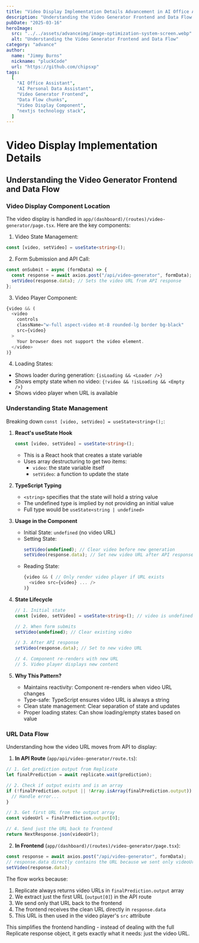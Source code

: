 ```yaml
---
title: "Video Display Implementation Details Advancement in AI Office Assistant"
description: "Understanding the Video Generator Frontend and Data Flow in AI Personal Data Assistant"
pubDate: "2025-03-16"
heroImage:
  src: "../../assets/advanceimg/image-optimization-system-screen.webp"
  alt: "Understanding the Video Generator Frontend and Data Flow"
category: "advance"
author:
  name: "Jimmy Burns"
  nickname: "pluckCode"
  url: "https://github.com/chipsxp"
tags:
  [
    "AI Office Assistant",
    "AI Personal Data Assistant",
    "Video Generator Frontend",
    "Data Flow chunks",
    "Video Display Component",
    "nextjs technology stack",
  ]
---
```


# Video Display Implementation Details

## Understanding the Video Generator Frontend and Data Flow

### Video Display Component Location

The video display is handled in `app/(dashboard)/(routes)/video-generator/page.tsx`. Here are the key components:

1. Video State Management:

```typescript
const [video, setVideo] = useState<string>();
```

2. Form Submission and API Call:

```typescript
const onSubmit = async (formData) => {
  const response = await axios.post("/api/video-generator", formData);
  setVideo(response.data); // Sets the video URL from API response
};
```

3. Video Player Component:

```typescript
{video && (
  <video
    controls
    className="w-full aspect-video mt-8 rounded-lg border bg-black"
    src={video}
  >
    Your browser does not support the video element.
  </video>
)}
```

4. Loading States:

- Shows loader during generation: `{isLoading && <Loader />}`
- Shows empty state when no video: `{!video && !isLoading && <Empty />}`
- Shows video player when URL is available

### Understanding State Management

Breaking down `const [video, setVideo] = useState<string>();`:

1. **React's useState Hook**

   ```typescript
   const [video, setVideo] = useState<string>();
   ```

   - This is a React hook that creates a state variable
   - Uses array destructuring to get two items:
     - `video`: the state variable itself
     - `setVideo`: a function to update the state

2. **TypeScript Typing**

   - `<string>` specifies that the state will hold a string value
   - The undefined type is implied by not providing an initial value
   - Full type would be `useState<string | undefined>`

3. **Usage in the Component**

   - Initial State: `undefined` (no video URL)
   - Setting State:
     ```typescript
     setVideo(undefined); // Clear video before new generation
     setVideo(response.data); // Set new video URL after API response
     ```
   - Reading State:
     ```typescript
     {video && ( // Only render video player if URL exists
       <video src={video} ... />
     )}
     ```

4. **State Lifecycle**

   ```typescript
   // 1. Initial state
   const [video, setVideo] = useState<string>(); // video is undefined

   // 2. When form submits
   setVideo(undefined); // Clear existing video

   // 3. After API response
   setVideo(response.data); // Set to new video URL

   // 4. Component re-renders with new URL
   // 5. Video player displays new content
   ```

5. **Why This Pattern?**
   - Maintains reactivity: Component re-renders when video URL changes
   - Type-safe: TypeScript ensures video URL is always a string
   - Clean state management: Clear separation of state and updates
   - Proper loading states: Can show loading/empty states based on value

### URL Data Flow

Understanding how the video URL moves from API to display:

1. **In API Route** (`app/api/video-generator/route.ts`):

```typescript
// 1. Get prediction output from Replicate
let finalPrediction = await replicate.wait(prediction);

// 2. Check if output exists and is an array
if (!finalPrediction.output || !Array.isArray(finalPrediction.output)) {
  // Handle error...
}

// 3. Get first URL from the output array
const videoUrl = finalPrediction.output[0];

// 4. Send just the URL back to frontend
return NextResponse.json(videoUrl);
```

2. **In Frontend** (`app/(dashboard)/(routes)/video-generator/page.tsx`):

```typescript
const response = await axios.post("/api/video-generator", formData);
// response.data directly contains the URL because we sent only videoUrl from API
setVideo(response.data);
```

The flow works because:

1. Replicate always returns video URLs in `finalPrediction.output` array
2. We extract just the first URL (`output[0]`) in the API route
3. We send only that URL back to the frontend
4. The frontend receives the clean URL directly in `response.data`
5. This URL is then used in the video player's `src` attribute

This simplifies the frontend handling - instead of dealing with the full Replicate response object, it gets exactly what it needs: just the video URL.
